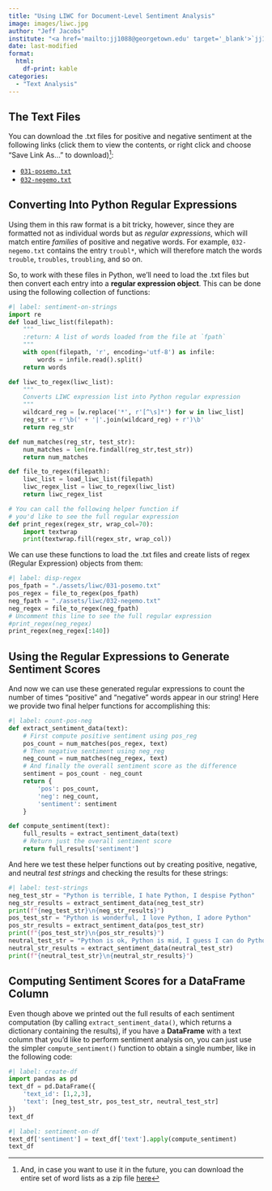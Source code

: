 ```yaml
---
title: "Using LIWC for Document-Level Sentiment Analysis"
image: images/liwc.jpg
author: "Jeff Jacobs"
institute: "<a href='mailto:jj1088@georgetown.edu' target='_blank'>`jj1088@georgetown.edu`</a>"
date: last-modified
format:
  html:
    df-print: kable
categories:
  - "Text Analysis"
---
```


## The Text Files

You can download the .txt files for positive and negative sentiment at the following links (click them to view the contents, or right click and choose "Save Link As..." to download)^[And, in case you want to use it in the future, you can download the entire set of word lists as a zip file <a href='assets/liwc.zip' target='_blank' class='pe-1'>here</a>]:

* <a href='assets/liwc/031-posemo.txt' target='_blank'>`031-posemo.txt`</a>
* <a href='assets/liwc/032-negemo.txt' target='_blank'>`032-negemo.txt`</a>

## Converting Into Python Regular Expressions

Using them in this raw format is a bit tricky, however, since they are formatted not as individual words but as *regular expressions*, which will match entire *families* of positive and negative words. For example, `032-negemo.txt` contains the entry `troubl*`, which will therefore match the words `trouble`, `troubles`, `troubling`, and so on.

So, to work with these files in Python, we'll need to load the .txt files but then convert each entry into a **regular expression object**. This can be done using the following collection of functions:

```python
#| label: sentiment-on-strings
import re
def load_liwc_list(filepath):
    """
    :return: A list of words loaded from the file at `fpath`
    """
    with open(filepath, 'r', encoding='utf-8') as infile:
        words = infile.read().split()
    return words

def liwc_to_regex(liwc_list):
    """
    Converts LIWC expression list into Python regular expression
    """
    wildcard_reg = [w.replace('*', r'[^\s]*') for w in liwc_list]
    reg_str = r'\b(' + '|'.join(wildcard_reg) + r')\b'
    return reg_str

def num_matches(reg_str, test_str):
    num_matches = len(re.findall(reg_str,test_str))
    return num_matches

def file_to_regex(filepath):
    liwc_list = load_liwc_list(filepath)
    liwc_regex_list = liwc_to_regex(liwc_list)
    return liwc_regex_list

# You can call the following helper function if
# you'd like to see the full regular expression
def print_regex(regex_str, wrap_col=70):
    import textwrap
    print(textwrap.fill(regex_str, wrap_col))
```

We can use these functions to load the .txt files and create lists of regex (Regular Expression) objects from them:

```python
#| label: disp-regex
pos_fpath = "./assets/liwc/031-posemo.txt"
pos_regex = file_to_regex(pos_fpath)
neg_fpath = "./assets/liwc/032-negemo.txt"
neg_regex = file_to_regex(neg_fpath)
# Uncomment this line to see the full regular expression
#print_regex(neg_regex)
print_regex(neg_regex[:140])
```

## Using the Regular Expressions to Generate Sentiment Scores

And now we can use these generated regular expressions to count the number of times "positive" and "negative" words appear in our string! Here we provide two final helper functions for accomplishing this:

```python
#| label: count-pos-neg
def extract_sentiment_data(text):
    # First compute positive sentiment using pos_reg
    pos_count = num_matches(pos_regex, text)
    # Then negative sentiment using neg_reg
    neg_count = num_matches(neg_regex, text)
    # And finally the overall sentiment score as the difference
    sentiment = pos_count - neg_count
    return {
        'pos': pos_count,
        'neg': neg_count,
        'sentiment': sentiment
    }

def compute_sentiment(text):
    full_results = extract_sentiment_data(text)
    # Return just the overall sentiment score
    return full_results['sentiment']
```

And here we test these helper functions out by creating positive, negative, and neutral *test strings* and checking the results for these strings:

```python
#| label: test-strings
neg_test_str = "Python is terrible, I hate Python, I despise Python"
neg_str_results = extract_sentiment_data(neg_test_str)
print(f"{neg_test_str}\n{neg_str_results}")
pos_test_str = "Python is wonderful, I love Python, I adore Python"
pos_str_results = extract_sentiment_data(pos_test_str)
print(f"{pos_test_str}\n{pos_str_results}")
neutral_test_str = "Python is ok, Python is mid, I guess I can do Python maybe"
neutral_str_results = extract_sentiment_data(neutral_test_str)
print(f"{neutral_test_str}\n{neutral_str_results}")
```

## Computing Sentiment Scores for a DataFrame Column

Even though above we printed out the full results of each sentiment computation (by calling `extract_sentiment_data()`, which returns a dictionary containing the results), if you have a **DataFrame** with a text column that you'd like to perform sentiment analysis on, you can just use the simpler `compute_sentiment()` function to obtain a single number, like in the following code:

```python
#| label: create-df
import pandas as pd
text_df = pd.DataFrame({
    'text_id': [1,2,3],
    'text': [neg_test_str, pos_test_str, neutral_test_str]
})
text_df
```

```python
#| label: sentiment-on-df
text_df['sentiment'] = text_df['text'].apply(compute_sentiment)
text_df
```
